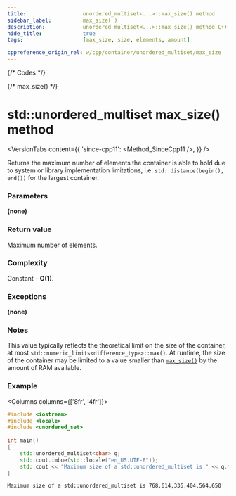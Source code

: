 ```yaml
---
title:					unordered_multiset<...>::max_size() method
sidebar_label:			max_size( )
description:			unordered_multiset<...>::max_size() method C++ documentation
hide_title:				true
tags:					[max_size, size, elements, amount]

cppreference_origin_rel: w/cpp/container/unordered_multiset/max_size
---
```



{/* Codes */}

{/* max_size() */}

# std::unordered_multiset max_size() method

<VersionTabs content={{
	'since-cpp11': <Method_SinceCpp11 />,
}} />

Returns the maximum number of elements the container is able to hold due to system or library implementation limitations, i.e. `std::distance(begin(), end())` for the largest container.

### Parameters

**(none)**

### Return value

Maximum number of elements.

### Complexity

Constant - **O(1)**.

### Exceptions

**(none)**

### Notes

This value typically reflects the theoretical limit on the size of the container, at most `std::numeric_limits<difference_type>::max()`.
At runtime, the size of the container may be limited to a value smaller than [`max_size()`](#) by the amount of RAM available.

### Example

<Columns columns={['8fr', '4fr']}>
<div>

```cpp title='Main.cpp' showLineNumbers
#include <iostream>
#include <locale>
#include <unordered_set>
 
int main()
{
    std::unordered_multiset<char> q;
    std::cout.imbue(std::locale("en_US.UTF-8"));    
    std::cout << "Maximum size of a std::unordered_multiset is " << q.max_size() << '\n';
}
```

</div>
<div>

```plaintext title="Possible output"
Maximum size of a std::unordered_multiset is 768,614,336,404,564,650
```

</div>
</Columns>

